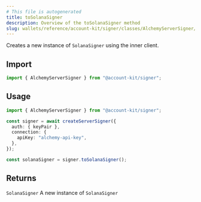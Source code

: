 ```yaml
---
# This file is autogenerated
title: toSolanaSigner
description: Overview of the toSolanaSigner method
slug: wallets/reference/account-kit/signer/classes/AlchemyServerSigner/toSolanaSigner
---
```


Creates a new instance of `SolanaSigner` using the inner client.

## Import

```ts
import { AlchemyServerSigner } from "@account-kit/signer";
```

## Usage

```ts
import { AlchemyServerSigner } from "@account-kit/signer";

const signer = await createServerSigner({
  auth: { keyPair },
  connection: {
    apiKey: "alchemy-api-key",
  },
});

const solanaSigner = signer.toSolanaSigner();
```

## Returns

`SolanaSigner`
A new instance of `SolanaSigner`
